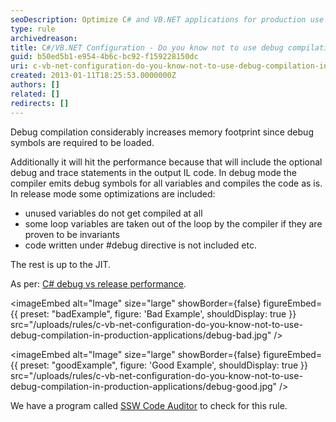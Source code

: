 ```yaml
---
seoDescription: Optimize C# and VB.NET applications for production use by avoiding debug compilation to ensure efficient memory usage and performance.
type: rule
archivedreason:
title: C#/VB.NET Configuration - Do you know not to use debug compilation in production applications?
guid: b50ed5b1-e954-4b6c-bc92-f159228150dc
uri: c-vb-net-configuration-do-you-know-not-to-use-debug-compilation-in-production-applications
created: 2013-01-11T18:25:53.0000000Z
authors: []
related: []
redirects: []
---
```


Debug compilation considerably increases memory footprint since debug symbols are required to be loaded.

Additionally it will hit the performance because that will include the optional debug and trace statements in the output IL code.
In debug mode the compiler emits debug symbols for all variables and compiles the code as is. In release mode some optimizations are included:

* unused variables do not get compiled at all
* some loop variables are taken out of the loop by the compiler if they are proven to be invariants
* code written under #debug directive is not included etc.

The rest is up to the JIT.

As per: [C# debug vs release performance](http://stackoverflow.com/questions/2446027/c-sharp-debug-vs-release-performance).

<imageEmbed
  alt="Image"
  size="large"
  showBorder={false}
  figureEmbed={{
    preset: "badExample",
    figure: 'Bad Example',
    shouldDisplay: true
  }}
  src="/uploads/rules/c-vb-net-configuration-do-you-know-not-to-use-debug-compilation-in-production-applications/debug-bad.jpg"
/>

<imageEmbed
  alt="Image"
  size="large"
  showBorder={false}
  figureEmbed={{
    preset: "goodExample",
    figure: 'Good Example',
    shouldDisplay: true
  }}
  src="/uploads/rules/c-vb-net-configuration-do-you-know-not-to-use-debug-compilation-in-production-applications/debug-good.jpg"
/>

We have a program called [SSW Code Auditor](http://www.ssw.com.au/ssw/CodeAuditor) to check for this rule.